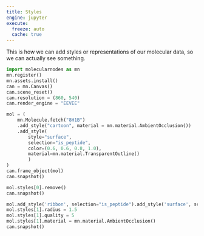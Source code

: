 ```yaml
---
title: Styles
engine: jupyter
execute: 
  freeze: auto
  cache: true
---
```


This is how we can add styles or representations of our molecular data, so we can actually see something.

```python
import molecularnodes as mn
mn.register()
mn.assets.install()
can = mn.Canvas()
can.scene_reset()
can.resolution = (860, 540)
can.render_engine = "EEVEE"
```


```python
mol = (
    mn.Molecule.fetch("8H1B")
    .add_style("cartoon", material = mn.material.AmbientOcclusion())
    .add_style(
        style="surface",
        selection="is_peptide",
        color=(0.6, 0.6, 0.8, 1.0),
        material=mn.material.TransparentOutline()
        )
)
can.frame_object(mol)
can.snapshot()
```


```python
mol.styles[0].remove()
can.snapshot()
```


```python
mol.add_style('ribbon', selection="is_peptide").add_style('surface', selection="is_nucleic")
mol.styles[1].radius = 1.5
mol.styles[1].quality = 5
mol.styles[1].material = mn.material.AmbientOcclusion()
can.snapshot()
```